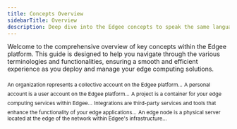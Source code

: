 ```yaml
---
title: Concepts Overview
sidebarTitle: Overview
description: Deep dive into the Edgee concepts to speak the same language.
---
```


Welcome to the comprehensive overview of key concepts within the Edgee platform. 
This guide is designed to help you navigate through the various terminologies and functionalities, 
ensuring a smooth and efficient experience as you deploy and manage your edge computing solutions.

<CardGroup cols={2}>
  <Card title="Organization" href="/concept/organization" icon="link">
    <sub>An organization represents a collective account on the Edgee platform...</sub>
  </Card>
  
  <Card title="Personal Account" href="/concept/personal-account" icon="link">
    <sub>A personal account is a user account on the Edgee platform...</sub>
  </Card>
  
  <Card title="Project" href="/concept/project" icon="link">
    <sub>A project is a container for your edge computing services within Edgee...</sub>
  </Card>
  
  <Card title="Integration" href="/concept/integration" icon="link">
    <sub>Integrations are third-party services and tools that enhance the functionality of your edge applications...</sub>
  </Card>
  
  <Card title="Edge Node" href="/concept/edge-node" icon="link">
    <sub>An edge node is a physical server located at the edge of the network within Edgee's infrastructure...</sub>
  </Card>
</CardGroup>
